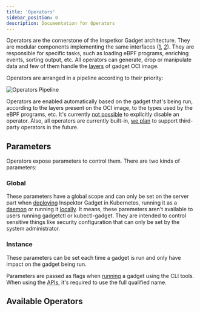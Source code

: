 ```yaml
---
title: 'Operators'
sidebar_position: 0
description: Documentation for Operators
---
```



Operators are the cornerstone of the Inspetkor Gadget architecture. They are
modular components implementing the same interfaces
([1](https://pkg.go.dev/github.com/inspektor-gadget/inspektor-gadget@v0.31.0/pkg/operators#DataOperator),
[2](https://pkg.go.dev/github.com/inspektor-gadget/inspektor-gadget@v0.31.0/pkg/operators#ImageOperator)).
They are responsible for specific tasks, such as loading eBPF programs,
enriching events, sorting output, etc. All operators can generate, drop or
manipulate data and few of them handle the
[layers](../../oci.md#image-layers-and-media-types) of gadget OCI image.

Operators are arranged in a pipeline according to their priority:

![Operators Pipeline](./operators-pipeline.svg)

Operators are enabled automatically based on the gadget that's being run,
according to the layers present on the OCI image, to the types used by the eBPF
programs, etc. It's currently [not
possible](https://github.com/inspektor-gadget/inspektor-gadget/issues/1992) to
explicitly disable an operator. Also, all operators are currently built-in, [we
plan](https://github.com/inspektor-gadget/inspektor-gadget/issues/2497) to
support third-party operators in the future.

## Parameters

Operators expose parameters to control them. There are two kinds of parameters:

### Global

These parameters have a global scope and can only be set on the server part when
[deploying](../../reference/architecture.md#on-kubernetes) Inspektor Gadget in Kubernetes,
running it as a [daemon](../../reference/architecture.md#ig-as-daemon) or running it
[locally](../../reference/architecture.md#locally). It means, these paremeters aren't
available to users running gadgetctl or kubectl-gadget. They are intended to
control sensitive things like security configuration that can only be set by the
system administrator.

### Instance

These parameters can be set each time a gadget is run and only have impact on
the gadget being run.

Parameters are passed as flags when [running](../../reference/run.mdx) a gadget using the CLI
tools. When using the [APIs](../../apis), it's required to use the full
qualified name.

## Available Operators

<DocCardList />
